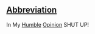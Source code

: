 ==[[Wiktionary:List of acronyms and abbreviations|Abbreviation]]==

In My [[Humble]] [[Opinion]]
SHUT UP!